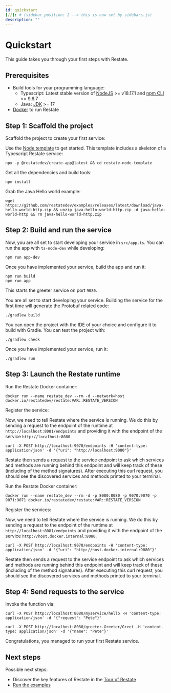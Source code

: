 ```yaml
---
id: quickstart
[//]: # (sidebar_position: 2 --> this is now set by sidebars.js)
description: ""
---
```



# Quickstart
This guide takes you through your first steps with Restate.

## Prerequisites
- Build tools for your programming language:
    - Typescript: Latest stable version of [NodeJS](https://nodejs.org/en/) >= v18.17.1 and [npm CLI](https://docs.npmjs.com/downloading-and-installing-node-js-and-npm) >= 9.6.7
    - Java: [JDK](https://whichjdk.com/) >= 17
- [Docker](https://docs.docker.com/engine/install/) to run Restate

## Step 1: Scaffold the project

Scaffold the project to create your first service:

<Tabs groupId="sdk" queryString>
<TabItem value="typescript" label="Typescript" default>

Use the [Node template](https://github.com/restatedev/node-template-generator) to get started.
This template includes a skeleton of a Typescript Restate service:

```shell
npx -y @restatedev/create-app@latest && cd restate-node-template
```

Get all the dependencies and build tools:

```shell
npm install
```

</TabItem>
<TabItem value="jvm" label="Java" default>

Grab the Java Hello world example:

```shell
wget https://github.com/restatedev/examples/releases/latest/download/java-hello-world-http.zip && unzip java-hello-world-http.zip -d java-hello-world-http && rm java-hello-world-http.zip
```

</TabItem>
</Tabs>

## Step 2: Build and run the service

<Tabs groupId="sdk" queryString>
<TabItem value="typescript" label="Typescript" default>

Now, you are all set to start developing your service in `src/app.ts`.
You can run the app with `ts-node-dev` while developing:

```shell
npm run app-dev
```

Once you have implemented your service, build the app and run it:

```shell
npm run build
npm run app
```

This starts the greeter service on port `9080`.

</TabItem>
<TabItem value="jvm" label="Java" default>

You are all set to start developing your service. Building the service for the first time will generate the Protobuf related code:

```shell
./gradlew build
```

You can open the project with the IDE of your choice and configure it to build with Gradle. You can test the project with:

```shell
./gradlew check
```

Once you have implemented your service, run it:

```shell
./gradlew run
```

</TabItem>
</Tabs>

## Step 3: Launch the Restate runtime

<Tabs groupId="operating-systems">
<TabItem value="lin" label="Linux">

Run the Restate Docker container:

```shell
docker run --name restate_dev --rm -d --network=host docker.io/restatedev/restate:VAR::RESTATE_VERSION
```

Register the service:

Now, we need to tell Restate where the service is running.
We do this by sending a request to the endpoint of the runtime at `http://localhost:8081/endpoints`
and providing it with the endpoint of the service `http://localhost:8080`.
```shell
curl -X POST http://localhost:9070/endpoints -H 'content-type: application/json' -d '{"uri": "http://localhost:9080"}'
```
Restate then sends a request to the service endpoint to ask which services and methods
are running behind this endpoint and will keep track of these (including of the method signatures).
After executing this curl request, you should see the discovered services and methods printed to your terminal.


</TabItem>
<TabItem value="mac" label="macOS">

Run the Restate Docker container:

```shell
docker run --name restate_dev --rm -d -p 8080:8080 -p 9070:9070 -p 9071:9071 docker.io/restatedev/restate:VAR::RESTATE_VERSION
```

Register the services:

Now, we need to tell Restate where the service is running.
We do this by sending a request to the endpoint of the runtime at `http://localhost:8081/endpoints`
and providing it with the endpoint of the service `http://host.docker.internal:8080`.
```shell
curl -X POST http://localhost:9070/endpoints -H 'content-type: application/json' -d '{"uri": "http://host.docker.internal:9080"}'
```
Restate then sends a request to the service endpoint to ask which services and methods
are running behind this endpoint and will keep track of these (including of the method signatures).
After executing this curl request, you should see the discovered services and methods printed to your terminal.

</TabItem>
</Tabs>

## Step 4: Send requests to the service

Invoke the function via:

<Tabs groupId="sdk" queryString>
<TabItem value="typescript" label="Typescript" default>

```shell
curl -X POST http://localhost:8080/myservice/hello -H 'content-type: application/json' -d '{"request": "Pete"}'
```

</TabItem>
<TabItem value="jvm" label="Java" default>

```shell
curl -X POST http://localhost:8080/greeter.Greeter/Greet -H 'content-type: application/json' -d '{"name": "Pete"}'
```

</TabItem>
</Tabs>

Congratulations, you managed to run your first Restate service.

## Next steps

Possible next steps:
- Discover the key features of Restate in the [Tour of Restate](/tour)
- [Run the examples](/examples)
